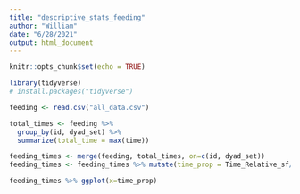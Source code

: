 ```yaml
---
title: "descriptive_stats_feeding"
author: "William"
date: "6/28/2021"
output: html_document
---
```


```r
knitr::opts_chunk$set(echo = TRUE)
```

```r
library(tidyverse)
# install.packages("tidyverse")
```


```r
feeding <- read.csv("all_data.csv")
```

```r
total_times <- feeding %>%
  group_by(id, dyad_set) %>% 
  summarize(total_time = max(time))

feeding_times <- merge(feeding, total_times, on=c(id, dyad_set))
feeding_times <- feeding_times %>% mutate(time_prop = Time_Relative_sf/total_time)

feeding_times %>% ggplot(x=time_prop)
```


